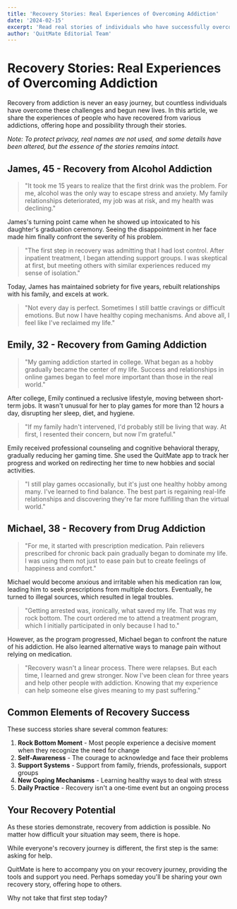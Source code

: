 ```yaml
---
title: 'Recovery Stories: Real Experiences of Overcoming Addiction'
date: '2024-02-15'
excerpt: 'Read real stories of individuals who have successfully overcome addiction and discover hope and possibility through their experiences.'
author: 'QuitMate Editorial Team'
---
```


# Recovery Stories: Real Experiences of Overcoming Addiction

Recovery from addiction is never an easy journey, but countless individuals have overcome these challenges and begun new lives. In this article, we share the experiences of people who have recovered from various addictions, offering hope and possibility through their stories.

*Note: To protect privacy, real names are not used, and some details have been altered, but the essence of the stories remains intact.*

## James, 45 - Recovery from Alcohol Addiction

> "It took me 15 years to realize that the first drink was the problem. For me, alcohol was the only way to escape stress and anxiety. My family relationships deteriorated, my job was at risk, and my health was declining."

James's turning point came when he showed up intoxicated to his daughter's graduation ceremony. Seeing the disappointment in her face made him finally confront the severity of his problem.

> "The first step in recovery was admitting that I had lost control. After inpatient treatment, I began attending support groups. I was skeptical at first, but meeting others with similar experiences reduced my sense of isolation."

Today, James has maintained sobriety for five years, rebuilt relationships with his family, and excels at work.

> "Not every day is perfect. Sometimes I still battle cravings or difficult emotions. But now I have healthy coping mechanisms. And above all, I feel like I've reclaimed my life."

## Emily, 32 - Recovery from Gaming Addiction

> "My gaming addiction started in college. What began as a hobby gradually became the center of my life. Success and relationships in online games began to feel more important than those in the real world."

After college, Emily continued a reclusive lifestyle, moving between short-term jobs. It wasn't unusual for her to play games for more than 12 hours a day, disrupting her sleep, diet, and hygiene.

> "If my family hadn't intervened, I'd probably still be living that way. At first, I resented their concern, but now I'm grateful."

Emily received professional counseling and cognitive behavioral therapy, gradually reducing her gaming time. She used the QuitMate app to track her progress and worked on redirecting her time to new hobbies and social activities.

> "I still play games occasionally, but it's just one healthy hobby among many. I've learned to find balance. The best part is regaining real-life relationships and discovering they're far more fulfilling than the virtual world."

## Michael, 38 - Recovery from Drug Addiction

> "For me, it started with prescription medication. Pain relievers prescribed for chronic back pain gradually began to dominate my life. I was using them not just to ease pain but to create feelings of happiness and comfort."

Michael would become anxious and irritable when his medication ran low, leading him to seek prescriptions from multiple doctors. Eventually, he turned to illegal sources, which resulted in legal troubles.

> "Getting arrested was, ironically, what saved my life. That was my rock bottom. The court ordered me to attend a treatment program, which I initially participated in only because I had to."

However, as the program progressed, Michael began to confront the nature of his addiction. He also learned alternative ways to manage pain without relying on medication.

> "Recovery wasn't a linear process. There were relapses. But each time, I learned and grew stronger. Now I've been clean for three years and help other people with addiction. Knowing that my experience can help someone else gives meaning to my past suffering."

## Common Elements of Recovery Success

These success stories share several common features:

1. **Rock Bottom Moment** - Most people experience a decisive moment when they recognize the need for change
2. **Self-Awareness** - The courage to acknowledge and face their problems
3. **Support Systems** - Support from family, friends, professionals, support groups
4. **New Coping Mechanisms** - Learning healthy ways to deal with stress
5. **Daily Practice** - Recovery isn't a one-time event but an ongoing process

## Your Recovery Potential

As these stories demonstrate, recovery from addiction is possible. No matter how difficult your situation may seem, there is hope.

While everyone's recovery journey is different, the first step is the same: asking for help.

QuitMate is here to accompany you on your recovery journey, providing the tools and support you need. Perhaps someday you'll be sharing your own recovery story, offering hope to others.

Why not take that first step today? 